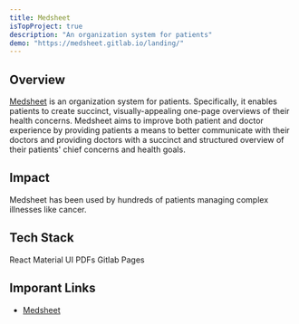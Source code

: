 ```yaml
---
title: Medsheet
isTopProject: true
description: "An organization system for patients"
demo: "https://medsheet.gitlab.io/landing/"
---
```


## Overview

[Medsheet](https://medsheet.gitlab.io/landing/) is an organization system for
patients. Specifically, it enables patients to create succinct,
visually-appealing one-page overviews of their health concerns. Medsheet aims 
to improve both patient and doctor experience by providing patients a means
to better communicate with their doctors and providing doctors with a succinct
and structured overview of their patients' chief concerns and health goals.

## Impact

Medsheet has been used by hundreds of patients managing complex illnesses 
like cancer.

## Tech Stack

<div className="flex flex-wrap gap-2 my-2">
  <Chip>React</Chip>
  <Chip>Material UI</Chip>
  <Chip>PDFs</Chip>
  <Chip>Gitlab Pages</Chip>
</div>

## Imporant Links

* [Medsheet](https://medsheet.gitlab.io/landing/)